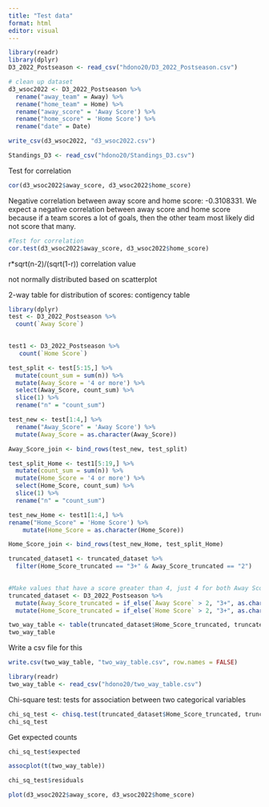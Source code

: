 ```yaml
---
title: "Test data"
format: html
editor: visual
---
```


```r
library(readr)
library(dplyr)
D3_2022_Postseason <- read_csv("hdono20/D3_2022_Postseason.csv")
```

```r
# clean up dataset
d3_wsoc2022 <- D3_2022_Postseason %>%
  rename("away_team" = Away) %>%
  rename("home_team" = Home) %>%
  rename("away_score" = 'Away Score') %>%
  rename("home_score" = 'Home Score') %>%
  rename("date" = Date)

write_csv(d3_wsoc2022, "d3_wsoc2022.csv")
```





```r
Standings_D3 <- read_csv("hdono20/Standings_D3.csv")
```


Test for correlation
```r
cor(d3_wsoc2022$away_score, d3_wsoc2022$home_score)
```

Negative correlation between away score and home score:
-0.3108331. We expect a negative correlation between away score and home score because if a team scores a lot of goals, then the other team most likely did not score that many. 
```r
#Test for correlation
cor.test(d3_wsoc2022$away_score, d3_wsoc2022$home_score)
```
r*sqrt(n-2)/(sqrt(1-r)) correlation value

not normally distributed based on scatterplot 


2-way table for distribution of scores: contigency table
```r

library(dplyr)
test <- D3_2022_Postseason %>%
  count(`Away Score`)

  
test1 <- D3_2022_Postseason %>%
   count(`Home Score`)
```

```r
test_split <- test[5:15,] %>%
  mutate(count_sum = sum(n)) %>%
  mutate(Away_Score = '4 or more') %>%
  select(Away_Score, count_sum) %>%
  slice(1) %>%
  rename("n" = "count_sum") 
```

```r
test_new <- test[1:4,] %>%
  rename("Away_Score" = 'Away Score') %>%
  mutate(Away_Score = as.character(Away_Score))
```

```r
Away_Score_join <- bind_rows(test_new, test_split)
```

```r
test_split_Home <- test1[5:19,] %>%
  mutate(count_sum = sum(n)) %>%
  mutate(Home_Score = '4 or more') %>%
  select(Home_Score, count_sum) %>%
  slice(1) %>%
  rename("n" = "count_sum") 
```


```r
test_new_Home <- test1[1:4,] %>%
rename("Home_Score" = 'Home Score') %>%
    mutate(Home_Score = as.character(Home_Score))

```

```r
Home_Score_join <- bind_rows(test_new_Home, test_split_Home)
```


```r
truncated_dataset1 <- truncated_dataset %>%
  filter(Home_Score_truncated == "3+" & Away_Score_truncated == "2")
 
```





```r
#Make values that have a score greater than 4, just 4 for both Away Score and Home Score
truncated_dataset <- D3_2022_Postseason %>%
  mutate(Away_Score_truncated = if_else(`Away Score` > 2, "3+", as.character(`Away Score`))) %>%
  mutate(Home_Score_truncated = if_else(`Home Score` > 2, "3+", as.character(`Home Score`)))
```


```r
two_way_table <- table(truncated_dataset$Home_Score_truncated, truncated_dataset$Away_Score_truncated)
two_way_table
```

Write a csv file for this
```r
write.csv(two_way_table, "two_way_table.csv", row.names = FALSE)
```

```r
library(readr)
two_way_table <- read_csv("hdono20/two_way_table.csv")
```



Chi-square test: tests for association between two categorical variables

```r
chi_sq_test <- chisq.test(truncated_dataset$Home_Score_truncated, truncated_dataset$Away_Score_truncated)
chi_sq_test
```

Get expected counts
```r
chi_sq_test$expected
```


```r
assocplot(t(two_way_table))
```


```r
chi_sq_test$residuals
```
```r
plot(d3_wsoc2022$away_score, d3_wsoc2022$home_score)
```

